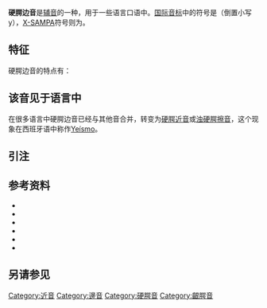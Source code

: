 {{NoteTA
|1=腭
}}
{{Infobox IPA
|above=硬腭边音
|ipa symbol=ʎ
|ipa number=157
|decimal=654
|xsampa=L
|kirshenbaum=l^
|braille=hh
|braille2=13456
|imagefile=Palatal lateral approximant (vector).svg
|imagesize=150px
}}
{{Infobox IPA
|ipa symbol=l̠ʲ
|ipa symbol2=ʎ̟
|ipa symbol3=ȴ
}}
'''硬腭边音'''是[[辅音|辅音]]的一种，用于一些语言口语中。[[国际音标|国际音标]]中的符号是{{IPA|{{尖括号|ʎ}}}}（倒置小写y），[[X-SAMPA|X-SAMPA]]符号则为{{尖括号|<tt>L</tt>}}。

==特征==
硬腭边音的特点有：
{{近音}}
{{硬腭音}}
{{濁音}}
{{口腔輔音}}
{{邊音}}
{{肺部氣流音}}

== 该音见于语言中 ==
{{PhOccurTableTop}}
{{PhOccurTableItem|排灣语|{{lang|pwnl|ve'''lj'''evelj}}|[vəʎəveʎ]|香蕉}}
{{PhOccurTableItem|艾马拉语|'''''ll'''aki''|[ʎaki]|难过的}}
{{PhOccurTableItem|加泰罗尼亚语|''u'''ll'''''<ref>{{Harvcoltxt|Carbonell & Llisterri|1992|p=53}}</ref>|[ˈuʎ]|眼睛（特定方言）}}
{{PhOccurTableItem|法罗语|''fy'''l'''gja''|[fɪʎd​͡ʒa]|跟随}}
{{PhOccurTableItem|法兰克-普罗旺斯语|ba'''''ly'''i''|[baʎi]|给}}
{{PhOccurTableItem|加利西亚语|''o'''ll'''o''|[ˈoʎo]|眼睛（少数使用者）}}
{{PhOccurTableItem|希腊语|{{lang|el|'''λι'''ακάδα}}|[ʎaˈkaða]|阳光}}
{{PhOccurTableItem|匈牙利语|'''''ly'''uk''|[ˈʎuk]|洞（北部方言<ref>BENKŐ Loránd; IMRE Samu (ed.): ''The Hungarian Language''. Janua Linguarum, Series Practica, No. 134. The Hague: Mouton de Gruyter (1972).</ref>）}}
{{PhOccurTableItem|意大利语|''fi'''gli'''o''|[ˈfiʎːo]|儿子<ref>{{Harvcoltxt|Rogers & d'Arcangeli|2004|p=117}}</ref>}}
{{PhOccurTableItem|莱昂语|'''''Ll'''ibru''|[ˈʎibru]|书}}
{{PhOccurTableItem|挪威语|{{lang|la|''a'''ll'''e''}}|[ɑʎːe]|所有的（北部和中部方言）}}
{{PhOccurTableItem|葡萄牙语|''o'''lh'''o''<ref>{{Harvcoltxt|Cruz-Ferreira|1995|p=91}}</ref>|[ˈoʎu]|眼睛}}
{{PhOccurTableItem|奥克西坦语|''mira'''lh'''ar''|[miraˈʎa]|反射（动词）}}
{{PhOccurTableItem|加斯库语|''hi'''lh'''''|[hiʎ]|儿子}}
{{PhOccurTableItem|克丘亚语|''qa'''ll'''u''<ref>{{Harvcoltxt|Ladefoged|2005|p=149}}</ref>|[qaʎu]|舌}}
{{PhOccurTableItem|苏格兰盖尔语|''ti'''ll'''''|[tʃʰiːʎ]|回到}}
{{PhOccurTableItem|斯洛伐克语|''ro'''ľ'''a''|[ˈrɔʎa]|田}}
{{PhOccurTableItem|西班牙语|{{lang|es|''mi'''ll'''ón''}}<ref>{{Harvcoltxt|Martínez-Celdrán|Fernández-Planas|Carrera-Sabaté|2003|p=255}}</ref>|[miˈʎõn]|百万（少数使用者）}}
{{PhOccurTableBottom}}

在很多语言中硬腭边音已经与其他音合并，转变为[[硬腭近音|硬腭近音]]{{IPA|[j]}}或[[浊硬腭擦音|浊硬腭擦音]]{{IPA|[ʝ]}}，这个现象在西班牙语中称作[[Yeísmo|Yeísmo]]。

==引注==
{{reflist|2}}

==参考资料==
{{refbegin|2}}
*{{citation|last=Carbonell|first=Joan F.|last2=Llisterri|first2=Joaquim|year=1992|title=Catalan|journal=Journal of the International Phonetic Association|volume=22|issue=1-2|pages=53–56|doi=10.1017/S0025100300004618}}
* {{citation|last=Cruz-Ferreira|first=Madalena|year= 1995|title=European Portuguese|journal=Journal of the International Phonetic Association
|volume=25|issue=2|pages=90–94|doi=10.1017/S0025100300005223}}
*{{Citation|last=Ladefoged|first=Peter|authorlink=Peter Ladefoged|year=2005|title=Vowels and Consonants|edition=Second|publisher=Blackwell}}
*{{citation|last = Martínez-Celdrán|first= Eugenio |last2 = Fernández-Planas|first2= Ana Ma.|last3 = Carrera-Sabaté|first3 = Josefina |year= 2003
|title=Castilian Spanish|journal=Journal of the International Phonetic Association|volume=33|issue=2|pages=255–259|doi = 10.1017/S0025100303001373}}
*{{citation|last = Rogers|first = Derek|last2 = d'Arcangeli|first2 = Luciana|year= 2004|title=Italian|journal=Journal of the International Phonetic Association|volume=34|issue=1|pages=117–121|doi = 10.1017/S0025100304001628}}
*{{citation|last = Skjekkeland|first= Martin |authorlink=Martin Skjekkeland|year=1997|title=Dei norske dialektane: Tradisjonelle særdrag i jamføring med skriftmåla|publisher=Høyskoleforlaget (Norwegian Academic Press)}}
{{refend}}

==另请参见==
{{辅音}}

[[Category:近音|Category:近音]]
[[Category:邊音|Category:邊音]]
[[Category:硬腭音|Category:硬腭音]]
[[Category:齦腭音|Category:齦腭音]]